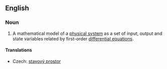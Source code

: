 ==English==
{{wikipedia}}
===Noun===
{{en-noun}}

# {{context|control engineering}} A mathematical model of a [[physical system]] as a set of input, output and state variables related by first-order [[differential equations]].

====Translations====
{{trans-top}}
*Czech: [[stavový prostor]] {{m}}
{{trans-mid}}
{{trans-bottom}}
